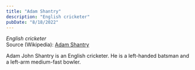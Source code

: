 ```yaml
---
title: "Adam Shantry"
description: "English cricketer"
pubDate: "8/18/2022"
---
```


*English cricketer*  
Source (Wikipedia): [Adam Shantry][1]

Adam John Shantry is an English cricketer. He is a left-handed batsman and a left-arm medium-fast bowler.

[1]: https://en.wikipedia.org/wiki/Adam_Shantry
